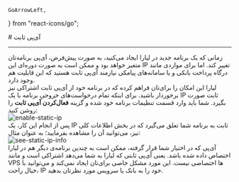     GoArrowLeft,
} from "react-icons/go";


<Layout>
<Head>
<title>مستندات آی‌پی ثابت (static ip) در پلتفرم  - لیارا</title>

<meta property="og:title" content="مستندات خدمات رایانش ابری لیارا" />
<meta property="og:description" content="مستندات مربوط به آی‌پی ثابت یا Static IP در لیارا"  />
<meta property="og:image" content="https://files.liara.ir/liara/logos/liara-poster.jpg" />
</Head>
# آی‌پی ثابت

<hr className="mb-2" />
زمانی که یک برنامه جدید در لیارا ایجاد می‌کنید، به صورت پیش‌فرض، آی‌پی برنامه‌تان متغیر خواهد بود و ممکن است به صورت دوره‌ای این IP تغییر کند.
اما برای مواردی مانند درگاه پرداخت بانکی و یا سامانه‌های پیامکی نیازمند آی‌پی ثابت هستید که این قابلیت هم وجود دارد.

<Section id="enable-static-ip" title="فعال‌کردن آی‌پی ثابت" />
لیارا این امکان را برای‌تان فراهم کرده که در برنامه خود از آی‌پی ثابت اشتراکی نیز برخوردار باشید. برای اینکه تمام درخواست‌های خروجی برنامه با یک IP ثابت صورت بگیرد. شما باید وارد قسمت تنظیمات برنامه خود شده و گزینه <b>فعال‌کردن آی‌پی ثابت</b> را روشن کنید:
<div className="h-4" />
<img src="https://files.liara.ir/liara/docs/enabled-static-ip.png" alt="enable-static-ip"/>
<div className="h-4" />
پس از انجام این کار، یک IP ثابت به برنامه شما تعلق می‌گیرد که در بخش اطلاعات کلی نیز، می‌توانید آن را مشاهده بفرمایید؛ به عنوان مثال:
<div className="h-4" />
<img src="https://files.liara.ir/liara/docs/see-static-ip-info.png" alt="see-static-ip-info"/>

<Section id='what-is-static-sharing-ip' title="آی‌پی اشتراکی چیست؟" />
آی‌پی که در اختیار شما قرار گرفته، ممکن است به چندین برنامه‌ی دیگر هم در لیارا اختصاص داده شده باشد. یعنی آی‌پی ثابتی که لیارا به شما می‌دهد اشتراکی است و مانند VPS ها اختصاصی نیست. این مورد مشکل خاصی برای‌تان ایجاد نمی‌کند و می‌توانید با خیال راحت، IP خود را به بانک یا سرویس مورد نظرتان بدهید.


</Layout>